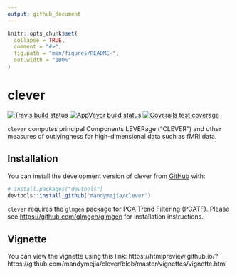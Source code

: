 ```yaml
---
output: github_document
---
```


<!-- README.md is generated from README.Rmd. Please edit that file -->

```r
knitr::opts_chunk$set(
  collapse = TRUE,
  comment = "#>",
  fig.path = "man/figures/README-",
  out.width = "100%"
)
```

# clever

<!-- badges: start -->
[![Travis build status](https://travis-ci.org/mandymejia/clever.svg?branch=master)](https://travis-ci.org/github/mandymejia/clever)
[![AppVeyor build status](https://ci.appveyor.com/api/projects/status/github/mandymejia/clever?branch=master&svg=true)](https://ci.appveyor.com/project/mandymejia/clever)
[![Coveralls test coverage](https://coveralls.io/repos/github/mandymejia/clever/badge.svg)](https://coveralls.io/r/mandymejia/clever?branch=master)
<!-- badges: end -->


`clever` computes principal Components LEVERage (“CLEVER”) and other measures of outlyingness for high-dimensional data such as fMRI data.

## Installation

<!-- You can install the released version of clever from [CRAN](https://CRAN.R-project.org) with: -->

<!-- ``` r -->
<!-- install.packages("clever") -->
<!-- ``` -->

You can install the  development version of clever from [GitHub](https://github.com/) with:

``` r
# install.packages("devtools")
devtools::install_github("mandymejia/clever")
```

`clever` requires the `glmgen` package for PCA Trend Filtering (PCATF). Please see [https://github.com/glmgen/glmgen](https://github.com/glmgen/glmgen) for installation instructions.

## Vignette

You can view the vignette using this link: https://htmlpreview.github.io/?https://github.com/mandymejia/clever/blob/master/vignettes/vignette.html